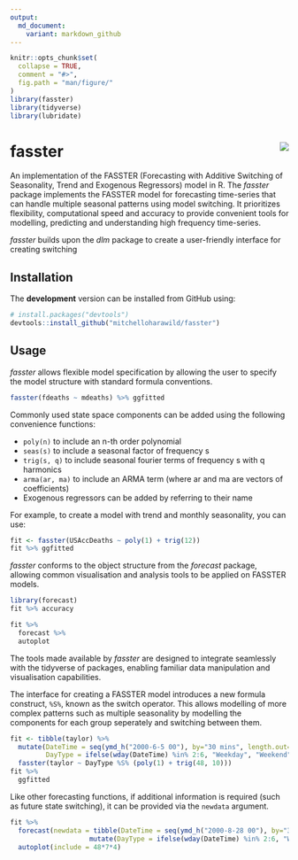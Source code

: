 ```yaml
---
output:
  md_document:
    variant: markdown_github
---
```


<!-- README.md is generated from README.Rmd. Please edit that file -->

```r
knitr::opts_chunk$set(
  collapse = TRUE,
  comment = "#>",
  fig.path = "man/figure/"
)
library(fasster)
library(tidyverse)
library(lubridate)
```

<!-- [![Travis-CI Build Status](https://travis-ci.org/mitchelloharawild/ggquiver.svg?branch=master)](https://travis-ci.org/mitchelloharawild/ggquiver) -->
<!-- [![CRAN_Status_Badge](http://www.r-pkg.org/badges/version/ggquiver)](https://cran.r-project.org/package=ggquiver) -->
<!-- [![Downloads](http://cranlogs.r-pkg.org/badges/ggquiver?color=brightgreen)](https://cran.r-project.org/package=ggquiver) -->

# fasster <img src="man/figure/logo.png" align="right" />

An implementation of the FASSTER (Forecasting with Additive Switching of Seasonality, Trend and Exogenous Regressors) model in R. The *fasster* package implements the FASSTER model for forecasting time-series that can handle multiple seasonal patterns using model switching. It prioritizes flexibility, computational speed and accuracy to provide convenient tools for modelling, predicting and understanding high frequency time-series.

*fasster* builds upon the *dlm* package to create a user-friendly interface for creating switching

## Installation

<!-- The **stable** version can be installed from CRAN: -->

<!-- ```{r, eval = FALSE} -->
<!-- install.packages("fasster") -->
<!-- ``` -->

The **development** version can be installed from GitHub using:

```r
# install.packages("devtools")
devtools::install_github("mitchelloharawild/fasster")
```

## Usage

*fasster* allows flexible model specification by allowing the user to specify the model structure with standard formula conventions.
```r
fasster(fdeaths ~ mdeaths) %>% ggfitted
```

Commonly used state space components can be added using the following convenience functions:

* `poly(n)` to include an n-th order polynomial
* `seas(s)` to include a seasonal factor of frequency s
* `trig(s, q)` to include seasonal fourier terms of frequency s with q harmonics
* `arma(ar, ma)` to include an ARMA term (where ar and ma are vectors of coefficients)
* Exogenous regressors can be added by referring to their name

For example, to create a model with trend and monthly seasonality, you can use:
```r
fit <- fasster(USAccDeaths ~ poly(1) + trig(12))
fit %>% ggfitted
```

*fasster* conforms to the object structure from the *forecast* package, allowing common visualisation and analysis tools to be applied on FASSTER models.
```r
library(forecast)
fit %>% accuracy

fit %>% 
  forecast %>%
  autoplot
```

The tools made available by *fasster* are designed to integrate seamlessly with the tidyverse of packages, enabling familiar data manipulation and visualisation capabilities.

The interface for creating a FASSTER model introduces a new formula construct, `%S%`, known as the switch operator. This allows modelling of more complex patterns such as multiple seasonality by modelling the components for each group seperately and switching between them.

```r
fit <- tibble(taylor) %>%
  mutate(DateTime = seq(ymd_h("2000-6-5 00"), by="30 mins", length.out=length(taylor)),
         DayType = ifelse(wday(DateTime) %in% 2:6, "Weekday", "Weekend")) %>% 
  fasster(taylor ~ DayType %S% (poly(1) + trig(48, 10))) 
fit %>%
  ggfitted
```

Like other forecasting functions, if additional information is required (such as future state switching), it can be provided via the `newdata` argument.

```r
fit %>% 
  forecast(newdata = tibble(DateTime = seq(ymd_h("2000-8-28 00"), by="30 mins", length.out=48*7*2)) %>%
                    mutate(DayType = ifelse(wday(DateTime) %in% 2:6, "Weekday", "Weekend"))) %>% 
  autoplot(include = 48*7*4)
```

